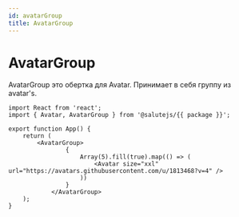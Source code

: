 ```yaml
---
id: avatarGroup
title: AvatarGroup
---
```



# AvatarGroup
<Description name="AvatarGroup" />
<PropsTable name="AvatarGroup" exclude={['css']} />

AvatarGroup это обертка для Avatar. Принимает в себя группу из avatar's.

```tsx live
import React from 'react';
import { Avatar, AvatarGroup } from '@salutejs/{{ package }}';

export function App() {
    return (
        <AvatarGroup>
                {
                    Array(5).fill(true).map(() => (
                        <Avatar size="xxl" url="https://avatars.githubusercontent.com/u/1813468?v=4" />
                    ))
                }
            </AvatarGroup>
    );
}
```
